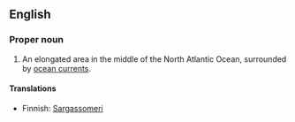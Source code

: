 {{wikipedia}}
==English==

===Proper noun===
{{en-proper noun}}

# An elongated area in the middle of the North Atlantic Ocean, surrounded by [[ocean current]]s.

====Translations====
{{top}}
*Finnish: [[Sargassomeri]]
{{bottom}}
